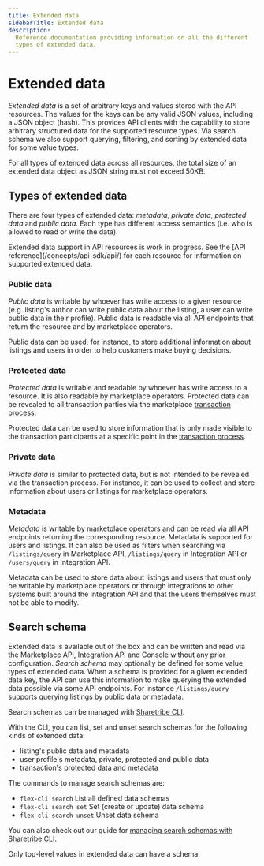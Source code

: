 ```yaml
---
title: Extended data
sidebarTitle: Extended data
description:
  Reference documentation providing information on all the different
  types of extended data.
---
```



# Extended data

_Extended data_ is a set of arbitrary keys and values stored with the
API resources. The values for the keys can be any valid JSON values,
including a JSON object (hash). This provides API clients with the
capability to store arbitrary structured data for the supported resource
types. Via search schema we also support querying, filtering, and
sorting by extended data for some value types.

For all types of extended data across all resources, the total size of
an extended data object as JSON string must not exceed 50KB.

## Types of extended data

There are four types of extended data: _metadata_, _private data_,
_protected data_ and _public data_. Each type has different access
semantics (i.e. who is allowed to read or write the data).

<Callout type="important">
  Extended data support in API resources is work in progress. See the
  [API reference](/concepts/api-sdk/api/) for each resource for
  information on supported extended data.
</Callout>

### Public data

_Public data_ is writable by whoever has write access to a given
resource (e.g. listing's author can write public data about the listing,
a user can write public data in their profile). Public data is readable
via all API endpoints that return the resource and by marketplace
operators.

Public data can be used, for instance, to store additional information
about listings and users in order to help customers make buying
decisions.

### Protected data

_Protected data_ is writable and readable by whoever has write access to
a resource. It is also readable by marketplace operators. Protected data
can be revealed to all transaction parties via the marketplace
[transaction process](/concepts/transactions/transaction-process/).

Protected data can be used to store information that is only made
visible to the transaction participants at a specific point in the
[transaction process](/concepts/transactions/transaction-process/).

### Private data

_Private data_ is similar to protected data, but is not intended to be
revealed via the transaction process. For instance, it can be used to
collect and store information about users or listings for marketplace
operators.

### Metadata

_Metadata_ is writable by marketplace operators and can be read via all
API endpoints returning the corresponding resource. Metadata is
supported for users and listings. It can also be used as filters when
searching via `/listings/query` in Marketplace API, `/listings/query` in
Integration API or `/users/query` in Integration API.

Metadata can be used to store data about listings and users that must
only be writable by marketplace operators or through integrations to
other systems built around the Integration API and that the users
themselves must not be able to modify.

## Search schema

Extended data is available out of the box and can be written and read
via the Marketplace API, Integration API and Console without any prior
configuration. _Search schema_ may optionally be defined for some value
types of extended data. When a schema is provided for a given extended
data key, the API can use this information to make querying the extended
data possible via some API endpoints. For instance `/listings/query`
supports querying listings by public data or metadata.

Search schemas can be managed with
[Sharetribe CLI](/introduction/getting-started-with-sharetribe-cli/).

With the CLI, you can list, set and unset search schemas for the
following kinds of extended data:

- listing's public data and metadata
- user profile's metadata, private, protected and public data
- transaction's protected data and metadata

The commands to manage search schemas are:

- `flex-cli search` List all defined data schemas
- `flex-cli search set` Set (create or update) data schema
- `flex-cli search unset` Unset data schema

You can also check out our guide for
[managing search schemas with Sharetribe CLI](/how-to/search/manage-search-schemas-with-sharetribe-cli/).

<Callout type="info">

Only top-level values in extended data can have a schema.

</Callout>
